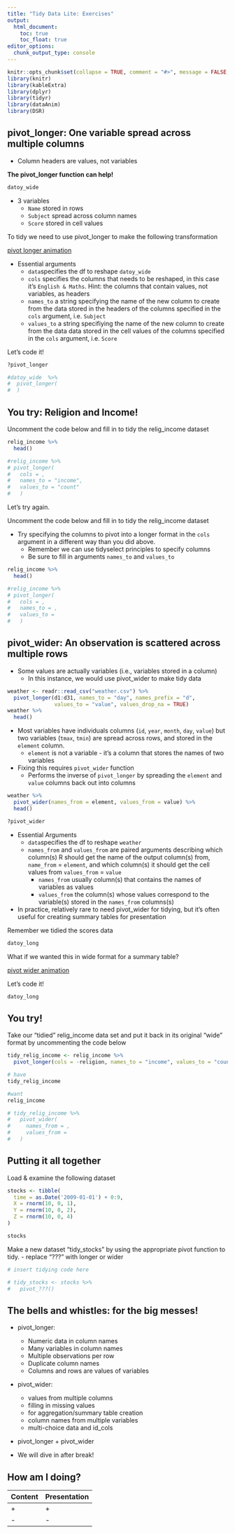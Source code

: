 ```yaml
---
title: "Tidy Data Lite: Exercises"
output: 
  html_document:
    toc: true
    toc_float: true
editor_options: 
  chunk_output_type: console
---
```


```r
knitr::opts_chunk$set(collapse = TRUE, comment = "#>", message = FALSE, error = FALSE, warning = FALSE)
library(knitr)
library(kableExtra)
library(dplyr)
library(tidyr)
library(dataAnim)
library(DSR)
```

## pivot_longer: One variable spread across multiple columns

- Column headers are values, not variables

**The pivot_longer function can help!**

```r
datoy_wide
```

- 3 variables
  + `Name` stored in rows
  + `Subject` spread across column names
  + `Score` stored in cell values
  
To tidy we need to use pivot_longer to make the following transformation

[pivot longer animation](./pivot_longer_animation.html)

- Essential arguments
  + `data`specifies the df to reshape `datoy_wide`
  + `cols` specifies the columns that needs to be reshaped, in this case it's `English & Maths`. Hint: the columns that contain values, not variables, as headers
  + `names_to` a string specifying the name of the new column to create from the data stored in the headers of the columns specified in the `cols` argument, i.e. `Subject`
  + `values_to` a string specifiying the name of the new column to create from the data data stored in the cell values of the columns specified in the `cols` argument, i.e. `Score`

Let's code it!

```r
?pivot_longer

#datoy_wide  %>% 
#  pivot_longer(
#  )
```

## You try: Religion and Income!

Uncomment the code below and fill in to tidy the relig_income dataset 

```r

relig_income %>% 
  head()

#relig_income %>% 
# pivot_longer(
#   cols = , 
#   names_to = "income",
#   values_to = "count"
#   )

```

Let's try again. 

Uncomment the code below and fill in to tidy the relig_income dataset

- Try specifying the columns to pivot into a longer format in the `cols` argument in a different way than you did above. 
  + Remember we can use tidyselect principles to specify columns
  + Be sure to fill in arguments `names_to` and `values_to`

```r
relig_income %>% 
  head()

#relig_income %>% 
# pivot_longer(
#   cols = , 
#   names_to = ,
#   values_to = 
#   )

```

<!-- Which of the following would NOT have worked? -->

<!-- 1. pivot_longer(data = relig_income,cols = -c(religion), names_to = "income", values_to = "count") -->

<!-- 2. pivot_longer(data = relig_income,cols = 2:11, names_to = "income", values_to = "count") -->

<!-- 3. pivot_longer(data = relig_income,cols = `<$10k`:`Don't know/refused`, names_to = "income", values_to = "count") -->

<!-- 4. pivot_longer(data = relig_income,cols = <$10k:Don't know/refused, names_to = "income", values_to = "count") -->

<!-- >syntactically valid names consists of letters, numbers and the dot or underline characters and starts with a letter or the dot not followed by a number -->

## pivot_wider: An observation is scattered across multiple rows

- Some values are actually variables (i.e., variables stored in a column)
  + In this instance, we would use pivot_wider to make tidy data
  
```r
weather <- readr::read_csv("weather.csv") %>% 
  pivot_longer(d1:d31, names_to = "day", names_prefix = "d",
               values_to = "value", values_drop_na = TRUE) 
weather %>% 
  head()

```

- Most variables have individuals columns (`id`, `year`, `month`, `day`, `value`) but two variables
(`tmax`, `tmin`) are spread across rows, and stored in the `element` column.
  + `element` is not a variable - it's a column that stores the names of two variables
  
- Fixing this requires `pivot_wider` function 
  + Performs the inverse of `pivot_longer` by spreading the `element` and `value` columns back out into columns
  
```r
weather %>% 
  pivot_wider(names_from = element, values_from = value) %>% 
  head()

?pivot_wider
```

- Essential Arguments
  + `data`specifies the df to reshape `weather`
  + `names_from` and `values_from` are paired arguments describing which column(s) R should get the name of the output column(s) from, `name_from` = `element`, and which column(s) it should get the cell values from `values_from` = `value`
    - `names_from` usually column(s) that contains the names of variables as values
    - `values_from` the column(s) whose values correspond to the variable(s) stored in the `names_from` columns(s) 

- In practice, relatively rare to need pivot_wider for tidying, but it's often useful for creating summary tables for presentation

Remember we tidied the scores data 

```r
datoy_long

```

What if we wanted this in wide format for a summary table?

[pivot wider animation](./pivot_wider_animation.html)


Let's code it!

```r
datoy_long 
```


## You try!

Take our "tidied" relig_income data set and put it back in its original "wide" format by uncommenting the code below

```r


tidy_relig_income <- relig_income %>% 
  pivot_longer(cols = -religion, names_to = "income", values_to = "count")

# have
tidy_relig_income

#want
relig_income

# tidy_relig_income %>% 
#   pivot_wider(
#     names_from = ,
#     values_from = 
#   )

```

## Putting it all together

Load & examine the following dataset 

```r
stocks <- tibble(
  time = as.Date('2009-01-01') + 0:9,
  X = rnorm(10, 0, 1),
  Y = rnorm(10, 0, 2),
  Z = rnorm(10, 0, 4)
)

stocks
```

Make a new dataset "tidy_stocks" by using the appropriate pivot function to tidy. 
  - replace "???" with longer or wider

```r
# insert tidying code here

# tidy_stocks <- stocks %>% 
#   pivot_???()
```


## The bells and whistles: for the big messes!

- pivot_longer:

  + Numeric data in column names
  + Many variables in column names
  + Multiple observations per row
  + Duplicate column names
  + Columns and rows are values of variables

- pivot_wider: 

  + values from multiple columns
  + filling in missing values
  + for aggregation/summary table creation
  + column names from multiple variables
  + multi-choice data and id_cols

- pivot_longer + pivot_wider


- We will dive in after break!

## How am I doing?

Content | Presentation
------- | ------------
   +    |     +
   -    |     -
   
